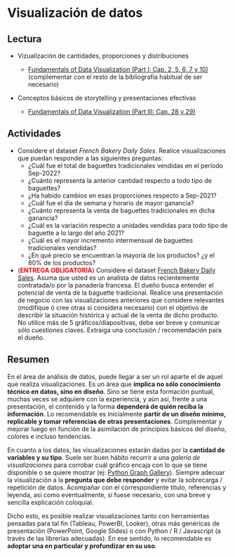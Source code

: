 # Visualización de datos

## Lectura

- Vizualización de cantidades, proporciones y distribuciones

    - [Fundamentals of Data Visualization (Part I: Cap. 2, 5, 6, 7 y 10)](https://clauswilke.com/dataviz) (complementar con el resto de la bibliografía habitual de ser necesario)

- Conceptos básicos de storytelling y presentaciones efectivas

    - [Fundamentals of Data Visualization (Part III: Cap. 28 y 29)](https://clauswilke.com/dataviz)
   
## Actividades

- Considere el dataset _French Bakery Daily Sales_. Realice visualizaciones que puedan responder a las siguientes preguntas:
    - ¿Cuál fue el total de baguettes tradicionales vendidas en el período Sep-2022?
    - ¿Cuánto representa la anterior cantidad respecto a todo tipo de baguettes?
    - ¿Ha habido cambios en esas proporciones respecto a Sep-2021?
    - ¿Cuál fue el día de semana y horario de mayor ganancia?
    - ¿Cuánto representa la venta de baguettes tradicionales en dicha ganancia?
    - ¿Cuál es la variación respecto a unidades vendidas para todo tipo de baguette a lo largo del año 2021?
    - ¿Cuál es el mayor incremento intermensual de baguettes tradicionales vendidas?
    - ¿En qué precio se encuentran la mayoría de los productos? ¿y el 80% de los productos?
- (<span style="color:red">**ENTREGA OBLIGATORIA**</span>) Considere el dataset [French Bakery Daily Sales](https://drive.google.com/drive/folders/1Lprg5DfAXRnUcmYi5TdzfpKIzQ49ITuq?usp=share_link). Asuma que usted es un analista de datos recientemente contratada/o por la panadería francesa. El dueño busca entender el potencial de venta de la baguette tradicional. Realice una presentación de negocio con las visualizaciones anteriores que considere relevantes (modifíque ó cree otras si considera necesario) con el objetivo de describir la situación histórica y actual de la venta de dicho producto. No utilice más de 5 gráficos/diapositivas, debe ser breve y comunicar sólo cuestiones claves. Extraiga una conclusión / recomendación para el dueño.

## Resumen

En el área de análisis de datos, puede llegar a ser un rol aparte el de aquel que realiza visualizaciones. Es un área que **implica no sólo conocimiento técnico en datos, sino en diseño**. Sino se tiene esta formación puntual, muchas veces se adquiere con la experiencia, y aún así, frente a una presentación, el contenido y la forma **dependerá de quién reciba la información**. Lo recomendable es inicialmente **partir de un diseño mínimo, replicable y tomar referencias de otras presentaciones**. Complementar y mejorar luego en función de la asimilación de principios básicos del diseño, colores e incluso tendencias.

En cuanto a los datos, las visualizaciones estarán dadas por la **cantidad de variables y su tipo**. Suele ser buen hábito recurrir a una _galería de visualizaciones_ para corrobar cuál gráfico encaja con lo que se tiene disponible o se quiere mostrar (ej: [Python Graph Gallery](https://www.python-graph-gallery.com/)). Siempre adecuar la visualización a la **pregunta que debe responder** y evitar la sobrecarga / repetición de datos. Acompañar con el correspondiente título, referencias y leyenda, así como eventualmente, si fuese necesario, con una breve y sencilla explicación coloquial.

Dicho esto, es posible realizar visualizaciones tanto con herramientas pensadas para tal fin (Tableau, PowerBI, Looker), otras más genéricas de presentaciòn (PowerPoint, Google Slides) o con Python / R / Javascript (a través de las librerías adecuadas). En ese sentido, lo recomendable es **adoptar una en particular y profundizar en su uso**.

